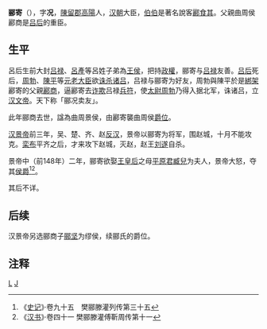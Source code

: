 '''郦寄'''（{{bd|？||？|catIdx=L郦}}），字'''况'''，[[陳留郡|陳留郡]][[高陽|高陽]]人，[[汉朝|汉朝]]大臣，[[伯伯|伯伯]]是著名說客[[酈食其|酈食其]]。父親曲周侯酈商是[[吕后|吕后]]的重臣。

==生平==
呂后生前大封[[吕禄|吕禄]]、[[呂產|呂產]]等呂姓子弟為[[王侯|王侯]]，把持[[政權|政權]]，郦寄与[[吕禄|吕禄]]友善。[[吕后|吕后]]死后，[[周勃|周勃]]、[[陳平|陳平]]等[[元老|元老]][[大臣|大臣]]欲[[诛杀诸吕|诛杀诸吕]]，吕禄与郦寄为好友，周勃與陳平於是[[綁架|綁架]]酈寄的父親[[酈商|酈商]]，逼酈寄去[[诈欺|诈欺]]吕禄[[兵符|兵符]]，使[[太尉|太尉]][[周勃|周勃]]乃得入据北军，诛诸吕，立[[汉文帝|汉文帝]]。天下称「郦况卖友」。

此年郦商去世，諡為曲周景侯，由酈寄襲曲周侯[[爵位|爵位]]。

[[汉景帝|汉景帝]]前三年，吴、楚、齐、赵[[七国之乱|反汉]]，景帝以郦寄为将军，围赵城，十月不能攻克。[[栾布|栾布]]平齐之后，才来攻下赵城，灭赵，赵王[[劉遂_(趙王)|刘遂]]自杀。

景帝中（前148年）二年，郦寄欲娶[[王娡|王皇后]]之母[[平原君|平原君]][[臧兒|臧兒]]为夫人，景帝大怒，夺其[[侯爵|侯爵]]<ref>《[[史记|史记]]》·卷九十五　樊郦滕灌列传第三十五</ref><ref>《[[汉书|汉书]]》·卷四十一 樊郦滕灌傅靳周传第十一</ref>。

其后不详。

==后续==
汉景帝另选郦商子[[郦坚|郦坚]]为缪侯，续郦氏的爵位。

==注释==
{{Reflist}}

[[Category:西漢軍事人物|L]]
[[Category:郦姓|J]]